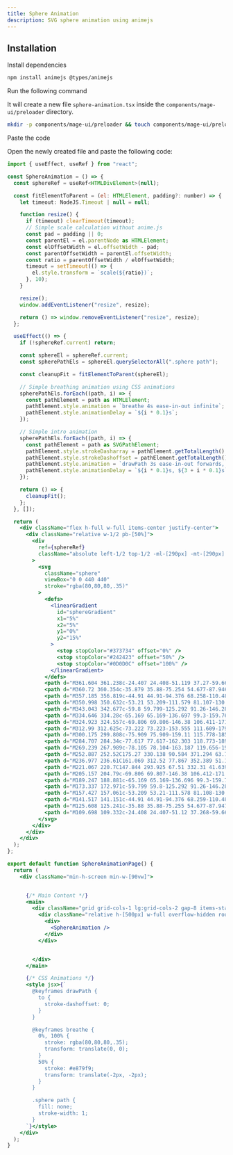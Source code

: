 ```yaml
---
title: Sphere Animation
description: SVG sphere animation using animejs
---
```


<ComponentPreview name="preloader-sphere-animation--docs" />

## Installation

<Steps>
<Step>Install dependencies</Step>

```bash
npm install animejs @types/animejs
```



<Step>Run the following command</Step>

It will create a new file `sphere-animation.tsx` inside the `components/mage-ui/preloader` directory.

```bash 
mkdir -p components/mage-ui/preloader && touch components/mage-ui/preloader/sphere-animation.tsx
```

<Step>Paste the code</Step> 

Open the newly created file and paste the following code:

```jsx 
import { useEffect, useRef } from "react";

const SphereAnimation = () => {
  const sphereRef = useRef<HTMLDivElement>(null);

  const fitElementToParent = (el: HTMLElement, padding?: number) => {
    let timeout: NodeJS.Timeout | null = null;

    function resize() {
      if (timeout) clearTimeout(timeout);
      // Simple scale calculation without anime.js
      const pad = padding || 0;
      const parentEl = el.parentNode as HTMLElement;
      const elOffsetWidth = el.offsetWidth - pad;
      const parentOffsetWidth = parentEl.offsetWidth;
      const ratio = parentOffsetWidth / elOffsetWidth;
      timeout = setTimeout(() => {
        el.style.transform = `scale(${ratio})`;
      }, 10);
    }

    resize();
    window.addEventListener("resize", resize);

    return () => window.removeEventListener("resize", resize);
  };

  useEffect(() => {
    if (!sphereRef.current) return;

    const sphereEl = sphereRef.current;
    const spherePathEls = sphereEl.querySelectorAll(".sphere path");

    const cleanupFit = fitElementToParent(sphereEl);

    // Simple breathing animation using CSS animations
    spherePathEls.forEach((path, i) => {
      const pathElement = path as HTMLElement;
      pathElement.style.animation = `breathe 4s ease-in-out infinite`;
      pathElement.style.animationDelay = `${i * 0.1}s`;
    });

    // Simple intro animation
    spherePathEls.forEach((path, i) => {
      const pathElement = path as SVGPathElement;
      pathElement.style.strokeDasharray = pathElement.getTotalLength().toString();
      pathElement.style.strokeDashoffset = pathElement.getTotalLength().toString();
      pathElement.style.animation = `drawPath 3s ease-in-out forwards, breathe 4s ease-in-out infinite`;
      pathElement.style.animationDelay = `${i * 0.1}s, ${3 + i * 0.1}s`;
    });

    return () => {
      cleanupFit();
    };
  }, []);

  return (
    <div className="flex h-full w-full items-center justify-center">
      <div className="relative w-1/2 pb-[50%]">
        <div
          ref={sphereRef}
          className="absolute left-1/2 top-1/2 -ml-[290px] -mt-[290px] h-[580px] w-[580px]"
        >
          <svg
            className="sphere"
            viewBox="0 0 440 440"
            stroke="rgba(80,80,80,.35)"
          >
            <defs>
              <linearGradient
                id="sphereGradient"
                x1="5%"
                x2="5%"
                y1="0%"
                y2="15%"
              >
                <stop stopColor="#373734" offset="0%" />
                <stop stopColor="#242423" offset="50%" />
                <stop stopColor="#0D0D0C" offset="100%" />
              </linearGradient>
            </defs>
            <path d="M361.604 361.238c-24.407 24.408-51.119 37.27-59.662 28.727-8.542-8.543 4.319-35.255 28.726-59.663 24.408-24.407 51.12-37.269 59.663-28.726 8.542 8.543-4.319 35.255-28.727 59.662z" />
            <path d="M360.72 360.354c-35.879 35.88-75.254 54.677-87.946 41.985-12.692-12.692 6.105-52.067 41.985-87.947 35.879-35.879 75.254-54.676 87.946-41.984 12.692 12.692-6.105 52.067-41.984 87.946z" />
            <path d="M357.185 356.819c-44.91 44.91-94.376 68.258-110.485 52.149-16.11-16.11 7.238-65.575 52.149-110.485 44.91-44.91 94.376-68.259 110.485-52.15 16.11 16.11-7.239 65.576-52.149 110.486z" />
            <path d="M350.998 350.632c-53.21 53.209-111.579 81.107-130.373 62.313-18.794-18.793 9.105-77.163 62.314-130.372 53.209-53.21 111.579-81.108 130.373-62.314 18.794 18.794-9.105 77.164-62.314 130.373z" />
            <path d="M343.043 342.677c-59.8 59.799-125.292 91.26-146.283 70.268-20.99-20.99 10.47-86.483 70.269-146.282 59.799-59.8 125.292-91.26 146.283-70.269 20.99 20.99-10.47 86.484-70.27 146.283z" />
            <path d="M334.646 334.28c-65.169 65.169-136.697 99.3-159.762 76.235-23.065-23.066 11.066-94.593 76.235-159.762s136.697-99.3 159.762-76.235c23.065 23.065-11.066 94.593-76.235 159.762z" />
            <path d="M324.923 324.557c-69.806 69.806-146.38 106.411-171.031 81.76-24.652-24.652 11.953-101.226 81.759-171.032 69.806-69.806 146.38-106.411 171.031-81.76 24.652 24.653-11.953 101.226-81.759 171.032z" />
            <path d="M312.99 312.625c-73.222 73.223-153.555 111.609-179.428 85.736-25.872-25.872 12.514-106.205 85.737-179.428s153.556-111.609 179.429-85.737c25.872 25.873-12.514 106.205-85.737 179.429z" />
            <path d="M300.175 299.808c-75.909 75.909-159.11 115.778-185.837 89.052-26.726-26.727 13.143-109.929 89.051-185.837 75.908-75.908 159.11-115.778 185.837-89.051 26.726 26.726-13.143 109.928-89.051 185.836z" />
            <path d="M284.707 284.34c-77.617 77.617-162.303 118.773-189.152 91.924-26.848-26.848 14.308-111.534 91.924-189.15C265.096 109.496 349.782 68.34 376.63 95.188c26.849 26.849-14.307 111.535-91.923 189.151z" />
            <path d="M269.239 267.989c-78.105 78.104-163.187 119.656-190.035 92.807-26.849-26.848 14.703-111.93 92.807-190.035 78.105-78.104 163.187-119.656 190.035-92.807 26.849 26.848-14.703 111.93-92.807 190.035z" />
            <path d="M252.887 252.52C175.27 330.138 90.584 371.294 63.736 344.446 36.887 317.596 78.043 232.91 155.66 155.293 233.276 77.677 317.962 36.521 344.81 63.37c26.85 26.848-14.307 111.534-91.923 189.15z" />
            <path d="M236.977 236.61C161.069 312.52 77.867 352.389 51.14 325.663c-26.726-26.727 13.143-109.928 89.052-185.837 75.908-75.908 159.11-115.777 185.836-89.05 26.727 26.726-13.143 109.928-89.051 185.836z" />
            <path d="M221.067 220.7C147.844 293.925 67.51 332.31 41.639 306.439c-25.873-25.873 12.513-106.206 85.736-179.429C200.6 53.786 280.931 15.4 306.804 41.272c25.872 25.873-12.514 106.206-85.737 179.429z" />
            <path d="M205.157 204.79c-69.806 69.807-146.38 106.412-171.031 81.76-24.652-24.652 11.953-101.225 81.759-171.031 69.806-69.807 146.38-106.411 171.031-81.76 24.652 24.652-11.953 101.226-81.759 171.032z" />
            <path d="M189.247 188.881c-65.169 65.169-136.696 99.3-159.762 76.235-23.065-23.065 11.066-94.593 76.235-159.762s136.697-99.3 159.762-76.235c23.065 23.065-11.066 94.593-76.235 159.762z" />
            <path d="M173.337 172.971c-59.799 59.8-125.292 91.26-146.282 70.269-20.991-20.99 10.47-86.484 70.268-146.283 59.8-59.799 125.292-91.26 146.283-70.269 20.99 20.991-10.47 86.484-70.269 146.283z" />
            <path d="M157.427 157.061c-53.209 53.21-111.578 81.108-130.372 62.314-18.794-18.794 9.104-77.164 62.313-130.373 53.21-53.209 111.58-81.108 130.373-62.314 18.794 18.794-9.105 77.164-62.314 130.373z" />
            <path d="M141.517 141.151c-44.91 44.91-94.376 68.259-110.485 52.15-16.11-16.11 7.239-65.576 52.15-110.486 44.91-44.91 94.375-68.258 110.485-52.15 16.109 16.11-7.24 65.576-52.15 110.486z" />
            <path d="M125.608 125.241c-35.88 35.88-75.255 54.677-87.947 41.985-12.692-12.692 6.105-52.067 41.985-87.947C115.525 43.4 154.9 24.603 167.592 37.295c12.692 12.692-6.105 52.067-41.984 87.946z" />
            <path d="M109.698 109.332c-24.408 24.407-51.12 37.268-59.663 28.726-8.542-8.543 4.319-35.255 28.727-59.662 24.407-24.408 51.12-37.27 59.662-28.727 8.543 8.543-4.319 35.255-28.726 59.663z" />
          </svg>
        </div>
      </div>
    </div>
  );
};

export default function SphereAnimationPage() {
  return (
    <div className="min-h-screen min-w-[90vw]">


      {/* Main Content */}
      <main>
        <div className="grid grid-cols-1 lg:grid-cols-2 gap-8 items-start">
          <div className="relative h-[500px] w-full overflow-hidden rounded-lg shadow-2xl">
            <div>
              <SphereAnimation />
            </div>
          </div>


        </div>
      </main>

      {/* CSS Animations */}
      <style jsx>{`
        @keyframes drawPath {
          to {
            stroke-dashoffset: 0;
          }
        }

        @keyframes breathe {
          0%, 100% {
            stroke: rgba(80,80,80,.35);
            transform: translate(0, 0);
          }
          50% {
            stroke: #e879f9;
            transform: translate(-2px, -2px);
          }
        }

        .sphere path {
          fill: none;
          stroke-width: 1;
        }
      `}</style>
    </div>
  );
}
```
</Steps>


